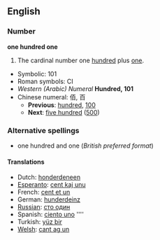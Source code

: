 ==English==

===Number===
'''one hundred one'''
# The cardinal number one [[hundred]] plus [[one]].
*Symbolic: 101
*Roman symbols: CI
*''Western (Arabic) Numeral'' '''Hundred, 101'''
*Chinese numeral: 佰, 百
**'''Previous''': [[hundred]], [[100]]
**'''Next''': [[five hundred]] ([[500]])

===Alternative spellings===
*one hundred and one (''British preferred format'') <!--This entry only exists to showcase the "and" difference between US and UK/Commonwealth, right?  Shouldn't it go a little more in depth, explaining that "and" is acceptable in the US, but likely to cause confusion (since "and" usually implies a decimal point?)-->

====Translations====
<!--
Should we have translations linking to non-existing page here?
Chanses are we will never have an article about "honderdeneen" (dutch translation of 101) on en.wikipedia.org, right?
-->
*Dutch: [[honderdeneen]] {{f}}
*[[Esperanto]]: [[cent kaj unu]]
*French: [[cent et un]] {{m}}
*German: [[hunderdeinz]] {{f}}
*[[Russian]]: [[сто один]]
*Spanish: [[ciento uno]] ''''
*Turkish: [[yüz bir]]
*[[Welsh]]: [[cant ag un]]